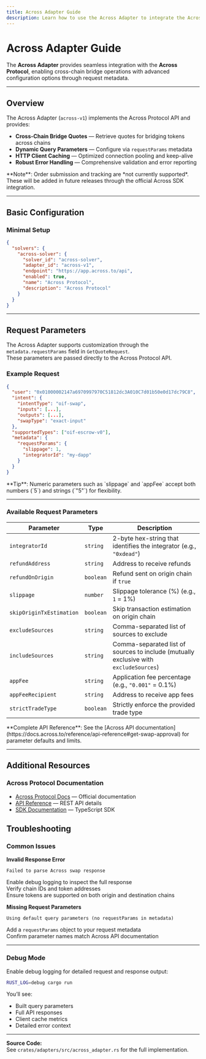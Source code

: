 ```yaml
---
title: Across Adapter Guide
description: Learn how to use the Across Adapter to integrate the Across Protocol with the OIF Aggregator for cross-chain bridging.
---
```


# Across Adapter Guide

The **Across Adapter** provides seamless integration with the **Across Protocol**, enabling cross-chain bridge operations with advanced configuration options through request metadata.

---

## Overview

The Across Adapter (`across-v1`) implements the Across Protocol API and provides:

- **Cross-Chain Bridge Quotes** — Retrieve quotes for bridging tokens across chains  
- **Dynamic Query Parameters** — Configure via `requestParams` metadata  
- **HTTP Client Caching** — Optimized connection pooling and keep-alive  
- **Robust Error Handling** — Comprehensive validation and error reporting  

<Callout type="info">
  **Note**: Order submission and tracking are *not currently supported*. These will be added in future releases through the official Across SDK integration.
</Callout>

---

## Basic Configuration

### Minimal Setup

```json
{
  "solvers": {
    "across-solver": {
      "solver_id": "across-solver",
      "adapter_id": "across-v1",
      "endpoint": "https://app.across.to/api",
      "enabled": true,
      "name": "Across Protocol",
      "description": "Across Protocol"
    }
  }
}
```

---

## Request Parameters

The Across Adapter supports customization through the `metadata.requestParams` field in `GetQuoteRequest`.  
These parameters are passed directly to the Across Protocol API.

### Example Request

```json
{
  "user": "0x01000002147a6970997970C51812dc3A010C7d01b50e0d17dc79C8",
  "intent": {
    "intentType": "oif-swap",
    "inputs": [...],
    "outputs": [...],
    "swapType": "exact-input"
  },
  "supportedTypes": ["oif-escrow-v0"],
  "metadata": {
    "requestParams": {
      "slippage": 1,
      "integratorId": "my-dapp"
    }
  }
}
```

<Callout type="tip">
 **Tip**: Numeric parameters such as `slippage` and `appFee` accept both numbers (`5`) and strings (`"5"`) for flexibility.
</Callout>

---

### Available Request Parameters

| Parameter | Type | Description |
|------------|------|-------------|
| `integratorId` | `string` | 2-byte hex-string that identifies the integrator (e.g., `"0xdead"`) |
| `refundAddress` | `string` | Address to receive refunds |
| `refundOnOrigin` | `boolean` | Refund sent on origin chain if `true` |
| `slippage` | `number` | Slippage tolerance (%) (e.g., `1` = 1%) |
| `skipOriginTxEstimation` | `boolean` | Skip transaction estimation on origin chain |
| `excludeSources` | `string` | Comma-separated list of sources to exclude |
| `includeSources` | `string` | Comma-separated list of sources to include (mutually exclusive with `excludeSources`) |
| `appFee` | `string` | Application fee percentage (e.g., `"0.001"` = 0.1%) |
| `appFeeRecipient` | `string` | Address to receive app fees |
| `strictTradeType` | `boolean` | Strictly enforce the provided trade type |

<Callout type="info">
  **Complete API Reference**: See the [Across API documentation](https://docs.across.to/reference/api-reference#get-swap-approval) for parameter defaults and limits.
</Callout>

---

## Additional Resources

### Across Protocol Documentation

- [Across Protocol Docs](https://docs.across.to/) — Official documentation  
- [API Reference](https://docs.across.to/reference/api-reference) — REST API details  
- [SDK Documentation](https://docs.across.to/reference/app-sdk-reference) — TypeScript SDK  

## Troubleshooting

### Common Issues

**Invalid Response Error**
```
Failed to parse Across swap response
```
 Enable debug logging to inspect the full response  
 Verify chain IDs and token addresses  
 Ensure tokens are supported on both origin and destination chains

**Missing Request Parameters**
```
Using default query parameters (no requestParams in metadata)
```
 Add a `requestParams` object to your request metadata  
 Confirm parameter names match Across API documentation  

---

### Debug Mode

Enable debug logging for detailed request and response output:

```bash
RUST_LOG=debug cargo run
```

You’ll see:
- Built query parameters  
- Full API responses  
- Client cache metrics  
- Detailed error context  

---

**Source Code:**  
See `crates/adapters/src/across_adapter.rs` for the full implementation.
